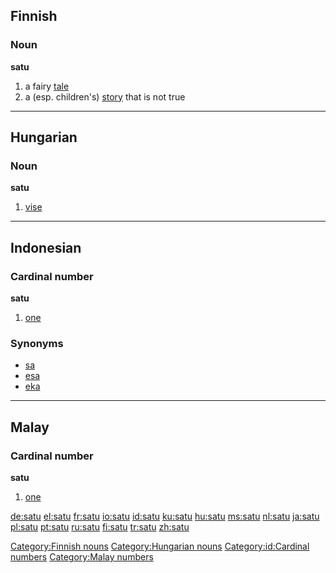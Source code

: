 {{see|Satu}}
==Finnish==
===Noun===
'''satu'''

# a fairy [[tale]]
# a (esp. children's) [[story]] that is not true

[[Category:Finnish nouns]]

----

==Hungarian==
===Noun===
'''satu'''

# [[vise]]

[[Category:Hungarian nouns]]

----

==Indonesian==
===Cardinal number===
'''satu'''

# [[one]]

===Synonyms===
* [[sa]]
* [[esa]]
* [[eka]]

[[Category:id:Cardinal numbers]]

----

==Malay==
===Cardinal number===
'''satu'''

# [[one]]

[[Category:Malay numbers]]

[[de:satu]]
[[el:satu]]
[[fr:satu]]
[[io:satu]]
[[id:satu]]
[[ku:satu]]
[[hu:satu]]
[[ms:satu]]
[[nl:satu]]
[[ja:satu]]
[[pl:satu]]
[[pt:satu]]
[[ru:satu]]
[[fi:satu]]
[[tr:satu]]
[[zh:satu]]